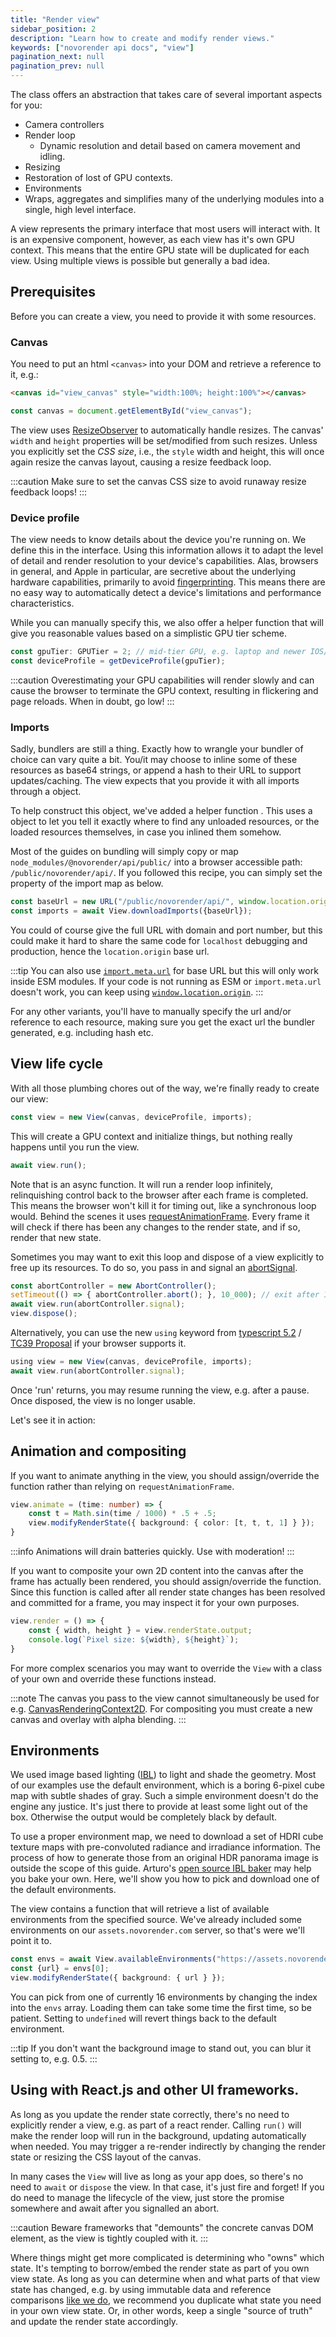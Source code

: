 ```yaml
---
title: "Render view"
sidebar_position: 2
description: "Learn how to create and modify render views."
keywords: ["novorender api docs", "view"]
pagination_next: null
pagination_prev: null
---
```


 

The <CodeLink type="class" name="View"/> class offers an abstraction that takes care of several important aspects for you:

- Camera controllers
- Render loop
  - Dynamic resolution and detail based on camera movement and idling.
- Resizing
- Restoration of lost of GPU contexts.
- Environments
- Wraps, aggregates and simplifies many of the underlying modules into a single, high level interface.

A view represents the primary interface that most users will interact with.
It is an expensive component, however, as each view has it's own GPU context.
This means that the entire GPU state will be duplicated for each view.
Using multiple views is possible but generally a bad idea.

## Prerequisites

Before you can create a view, you need to provide it with some resources.

### Canvas

You need to put an html `<canvas>` into your DOM and retrieve a reference to it, e.g.:

```html
<canvas id="view_canvas" style="width:100%; height:100%"></canvas>
```


```typescript
const canvas = document.getElementById("view_canvas");
```

The view uses [ResizeObserver](https://developer.mozilla.org/en-US/docs/Web/API/ResizeObserver) to automatically handle resizes.
The canvas' `width` and `height` properties will be set/modified from such resizes.
Unless you explicitly set the *CSS size*, i.e., the `style` width and height, this will once again resize the canvas layout, causing a resize feedback loop.

:::caution
Make sure to set the canvas CSS size to avoid runaway resize feedback loops!
:::

### Device profile

The view needs to know details about the device you're running on.
We define this in the <CodeLink type="interface" name="DeviceProfile"/> interface.
Using this information allows it to adapt the level of detail and render resolution to your device's capabilities.
Alas, browsers in general, and Apple in particular, are secretive about the underlying hardware capabilities, primarily to avoid [fingerprinting](https://en.wikipedia.org/wiki/Device_fingerprint).
This means there are no easy way to automatically detect a device's limitations and performance characteristics.

While you can manually specify this, we also offer a helper function <CodeLink type="function" name="getDeviceProfile"/> that will give you reasonable values based on a simplistic GPU tier scheme.

```typescript
const gpuTier: GPUTier = 2; // mid-tier GPU, e.g. laptop and newer IOS/Ipad device.
const deviceProfile = getDeviceProfile(gpuTier);
```

:::caution
Overestimating your GPU capabilities will render slowly and can cause the browser to terminate the GPU context, resulting in flickering and page reloads.
When in doubt, go low!
:::

### Imports

Sadly, bundlers are still a thing.
Exactly how to wrangle your bundler of choice can vary quite a bit.
You/it may choose to inline some of these resources as base64 strings, or append a hash to their URL to support updates/caching.
The view expects that you provide it with all imports through a <CodeLink type="type" name="ViewImports"/> object.

To help construct this object, we've added a helper function <CodeLink type="class" name="View.downloadImports"/>.
This uses a <CodeLink type="type" name="ViewImportmap"/> object to let you tell it exactly where to find any unloaded resources, or the loaded resources themselves, in case you inlined them somehow.

Most of the guides on bundling will simply copy or map `node_modules/@novorender/api/public/` into a browser accessible path: `/public/novorender/api/`.
If you followed this recipe, you can simply set the <CodeLink type="interface" name="Core3DImportMap.baseUrl"/> property of the import map as below.

```typescript
const baseUrl = new URL("/public/novorender/api/", window.location.origin);
const imports = await View.downloadImports({baseUrl});
```

You could of course give the full URL with domain and port number, but this could make it hard to share the same code for `localhost` debugging and production, hence the `location.origin` base url.

:::tip
You can also use [`import.meta.url`](https://developer.mozilla.org/en-US/docs/Web/JavaScript/Reference/Operators/import.meta) for base URL but this will only work inside ESM modules.
If your code is not running as ESM or `import.meta.url` doesn't work, you can keep using [`window.location.origin`](https://developer.mozilla.org/en-US/docs/Web/API/Location/origin).
:::

For any other variants, you'll have to manually specify the url and/or reference to each resource, making sure you get the exact url the bundler generated, e.g. including hash etc.

## View life cycle

With all those plumbing chores out of the way, we're finally ready to create our view:

```typescript
const view = new View(canvas, deviceProfile, imports);
```

This will create a GPU context and initialize things, but nothing really happens until you run the view.

```typescript
await view.run();
```

Note that <CodeLink type="class" name="View.run"/> is an async function.
It will run a render loop infinitely, relinquishing control back to the browser after each frame is completed.
This means the browser won't kill it for timing out, like a synchronous loop would.
Behind the scenes it uses [requestAnimationFrame](https://developer.mozilla.org/en-US/docs/Web/API/window/requestAnimationFrame).
Every frame it will check if there has been any changes to the render state, and if so, render that new state.

Sometimes you may want to exit this loop and dispose of a view explicitly to free up its resources.
To do so, you pass in and signal an [abortSignal](https://developer.mozilla.org/en-US/docs/Web/API/AbortSignal).

```typescript
const abortController = new AbortController();
setTimeout(() => { abortController.abort(); }, 10_000); // exit after 10 seconds.
await view.run(abortController.signal);
view.dispose();
```

Alternatively, you can use the new `using` keyword from
[typescript 5.2](https://devblogs.microsoft.com/typescript/announcing-typescript-5-2/#using-declarations-and-explicit-resource-management) /
[TC39 Proposal](https://github.com/tc39/proposal-explicit-resource-management) if your browser supports it.

```typescript
using view = new View(canvas, deviceProfile, imports);
await view.run(abortController.signal);
```

Once 'run' returns, you may resume running the view, e.g. after a pause.
Once disposed, the view is no longer usable.

Let's see it in action:

<PlaygroundComponent demoKey="views.creation" />

## Animation and compositing

If you want to animate anything in the view, you should assign/override the <CodeLink type="class" name="View.animate"/> function rather than relying on `requestAnimationFrame`.

```typescript
view.animate = (time: number) => {
    const t = Math.sin(time / 1000) * .5 + .5;
    view.modifyRenderState({ background: { color: [t, t, t, 1] } });
}
```

:::info
Animations will drain batteries quickly. Use with moderation!
:::

If you want to composite your own 2D content into the canvas after the frame has actually been rendered, you should assign/override the <CodeLink type="class" name="View.render"/> function.
Since this function is called after all render state changes has been resolved and committed for a frame, you may inspect it for your own purposes.

```typescript
view.render = () => {
    const { width, height } = view.renderState.output;
    console.log(`Pixel size: ${width}, ${height}`);
}
```

For more complex scenarios you may want to override the `View` with a class of your own and override these functions instead.

:::note
The canvas you pass to the view cannot simultaneously be used for e.g. [CanvasRenderingContext2D](https://developer.mozilla.org/en-US/docs/Web/API/CanvasRenderingContext2D).
For compositing you must create a new canvas and overlay with alpha blending.
:::

<PlaygroundComponent demoKey="views.animation" />

## Environments

We used image based lighting ([IBL](https://en.wikipedia.org/wiki/Image-based_lighting)) to light and shade the geometry.
Most of our examples use the default environment, which is a boring 6-pixel cube map with subtle shades of gray.
Such a simple environment doesn't do the engine any justice.
It's just there to provide at least some light out of the box.
Otherwise the output would be completely black by default.

To use a proper environment map, we need to download a set of HDRI cube texture maps with pre-convoluted radiance and irradiance information.
The process of how to generate those from an original HDR panorama image is outside the scope of this guide.
Arturo's [open source IBL baker](https://github.com/arturoc/skylights) may help you bake your own.
Here, we'll show you how to pick and download one of the default environments.

The view contains a function <CodeLink type="class" name="View.availableEnvironments"/> that will retrieve a list of available environments from the specified source.
We've already included some environments on our `assets.novorender.com` server, so that's were we'll point it to.

```typescript
const envs = await View.availableEnvironments("https://assets.novorender.com/env/index.json");
const {url} = envs[0];
view.modifyRenderState({ background: { url } });
```

<PlaygroundComponent demoKey="views.environments" />

You can pick from one of currently 16 environments by changing the index into the `envs` array.
Loading them can take some time the first time, so be patient.
Setting <CodeLink type="interface" name="RenderStateBackground.url"/> to `undefined` will revert things back to the default environment.

:::tip
If you don't want the background image to stand out, you can blur it setting <CodeLink type="interface" name="RenderStateBackground.blur"/> to, e.g. 0.5.
:::

## Using with React.js and other UI frameworks.

As long as you update the render state correctly, there's no need to explicitly render a view, e.g. as part of a react render.
Calling `run()` will make the render loop will run in the background, updating automatically when needed.
You may trigger a re-render indirectly by changing the render state or resizing the CSS layout of the canvas.

In many cases the `View` will live as long as your app does, so there's no need to `await` or `dispose` the view.
In that case, it's just fire and forget!
If you do need to manage the lifecycle of the view, just store the promise somewhere and await after you signalled an abort.

:::caution
Beware frameworks that "demounts" the concrete canvas DOM element, as the view is tightly coupled with it.
:::

Where things might get more complicated is determining who "owns" which state.
It's tempting to borrow/embed the render state as part of you own view state.
As long as you can determine when and what parts of that view state has changed, e.g. by using immutable data and reference comparisons [like we do](render_state#immutability),
we recommend you duplicate what state you need in your own view state.
Or, in other words, keep a single "source of truth" and update the render state accordingly.

